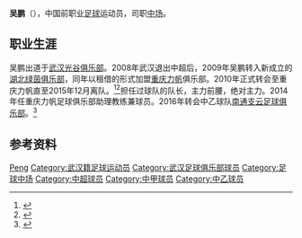 {{Otheruses|吴鹏}}
{{Football player infobox
| playername = 吴鹏
| image =
| fullname = 吴鹏
| height = 170厘米
| nickname = 
| dateofbirth = {{Birth date and age|year=1982|month=8|day=15}}
| cityofbirth = [[湖北省|湖北省]][[武汉市|武汉市]]
| countryofbirth = {{flagicon|CHN}}[[中国|中国]]
| currentclub = 已退役
| clubnumber = 
| position = [[中场|中场]]
| youthyears =
| youthclubs =
| years1 = 2002-2008年
| years2 = 2009-2015年
| years3 = 2016年
| years4 = 2017-2018年
| clubs1 = [[湖北武汉职业足球俱乐部|武汉光谷]]
| clubs2 = [[重庆力帆|重庆力帆]]
| clubs3 = [[南通支云|南通支云]]
| clubs4 = [[新疆天山雪豹|新疆天山雪豹]]
| caps1 = 78
| caps2 = 139
| caps3 = ?
| caps4 = 
| goals1= 2
| goals2= 9
| goals3= ?
| goals4= 
| nationalyears =
| nationalteam =
| nationalcaps(goals) =
| pcupdate = 2017年1月10日
| manageryears =
| managerclubs =
}}

'''吴鹏'''（{{bd|1982年|8月15日|catIdx=W}}），中国前职业[[足球|足球]]运动员，司职[[中场|中场]]。

==职业生涯==
吴鹏出道于[[湖北武汉职业足球俱乐部|武汉光谷俱乐部]]。2008年武汉退出中超后，2009年吴鹏转入新成立的[[湖北绿茵|湖北绿茵俱乐部]]，同年以租借的形式加盟[[重庆力帆|重庆力帆]]俱乐部。2010年正式转会至重庆力帆直至2015年12月离队。<ref>{{cite news|title=重庆力帆俱乐部正式宣布 绿茵队周恒吴鹏正式转会|url=http://sports.people.com.cn/GB/22134/22138/10802766.html|accessdate=2017-01-10|agency=湖北日报|date=2010-01-10|archive-date=2017-01-10|archive-url=https://web.archive.org/web/20170110161248/http://sports.people.com.cn/GB/22134/22138/10802766.html|dead-url=no}}</ref><ref>{{cite news|title=力帆发海报煽情送别离队8将 8出7进宣告引援结束|url=http://sports.sina.com.cn/china/j/2016-02-20/doc-ifxprucs6287848.shtml|accessdate=2017-01-10|agency=新浪体育|date=2016-02-02|archive-date=2017-01-10|archive-url=https://web.archive.org/web/20170110162729/http://sports.sina.com.cn/china/j/2016-02-20/doc-ifxprucs6287848.shtml|dead-url=no}}</ref>担任过球队的队长，主力前腰，绝对主力。2014年任重庆力帆足球俱乐部助理教练兼球员。2016年转会中乙球队[[南通支云足球俱乐部|南通支云足球俱乐部]]。<ref>{{cite news|title=渝老越妖 吴鹏加盟南通支云|url=http://www.jqzfxxgk.cn/football/6426.htmll|accessdate=2017-01-10|agency=南通支云足球俱乐部|date=2016-06-24}}{{dead link|date=2017年12月 |bot=InternetArchiveBot |fix-attempted=yes }}</ref>

== 参考资料 ==
{{reflist|1}}

{{2002年武汉东湖高科名单}}
{{2003年武汉国测蓝星名单}}
{{2004年武汉黄鹤楼名单}}
{{2005年武汉天龙黄鹤楼名单}}
{{2006年武汉光谷名单}}
{{2007年武汉光谷名单}}
{{2008年武汉光谷名单}}
{{2009年重庆力帆名单}}
{{2010年中超分类名单重庆}}
{{2011年中甲分类名单力帆}}
{{2012年中甲分类名单力帆}}
{{2013年中甲分类名单力帆}}
{{2014年中甲分类名单力帆}}
{{2015年中超分类名单力帆}}
{{2016年中乙分类名单南通}}
{{2017年中甲分类名单新疆}}
{{2018年中甲分类名单新疆}}

{{足球运动员小作品}}

{{Authority control}}
{{DEFAULTSORT:Wu Peng}}
[[Category:吴姓|Peng]]
[[Category:武汉籍足球运动员|Category:武汉籍足球运动员]]
[[Category:武汉足球俱乐部球员|Category:武汉足球俱乐部球员]]
[[Category:足球中场|Category:足球中场]]
[[Category:中超球员|Category:中超球员]]
[[Category:中甲球员|Category:中甲球员]]
[[Category:中乙球员|Category:中乙球员]]